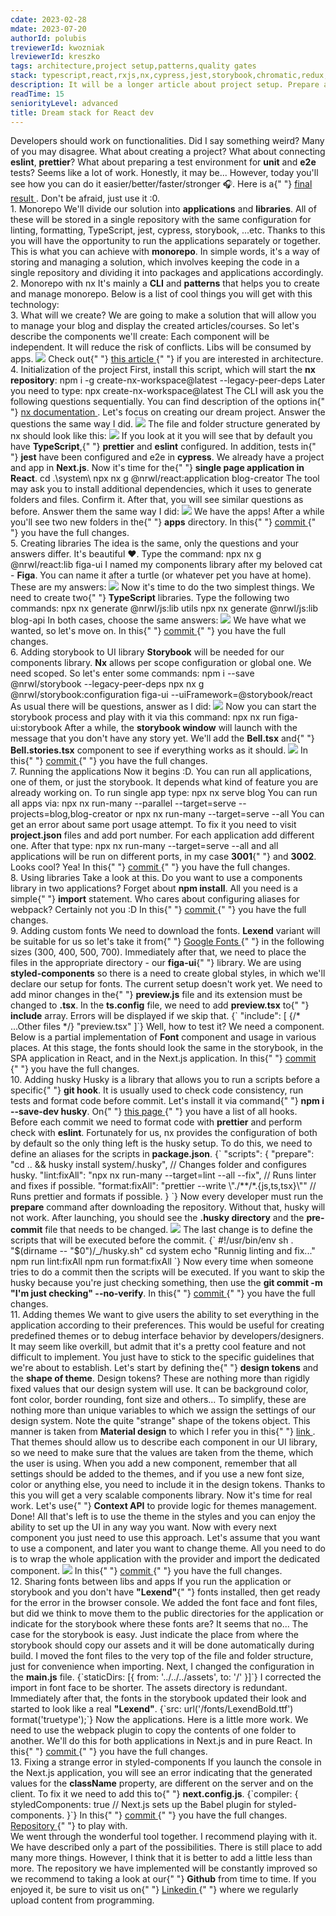 ```yaml
---
cdate: 2023-02-28
mdate: 2023-07-20
authorId: polubis
treviewerId: kwozniak
lreviewerId: kreszko
tags: architecture,project setup,patterns,quality gates
stack: typescript,react,rxjs,nx,cypress,jest,storybook,chromatic,redux,styled-components,next
description: It will be a longer article about project setup. Prepare a huge mug of coffee before you start reading.
readTime: 15
seniorityLevel: advanced
title: Dream stack for React dev
---
```


<Prelude>
  <M>Developers should work on functionalities. Did I say something weird?</M>
  <M>
    Many of you may disagree. What about creating a project? What about
    connecting <B>eslint</B>, <B>prettier</B>? What about preparing a test
    environment for <B>unit</B> and <B>e2e</B> tests? Seems like a lot of work.
    Honestly, it may be...
  </M>
  <M>
    However, today you'll see how you can do it easier/better/faster/stronger
    🎧.
  </M>
  <Hint hasBg>
    Here is a{" "}
    <A outside href="https://github.com/polubis/Dream-stack-for-React-dev/">
      final result
    </A>
    . Don't be afraid, just use it :0.
  </Hint>
</Prelude>

<Section>
  <XL>1. Monorepo</XL>
  <M>
    We'll divide our solution into <B>applications</B> and <B>libraries</B>. All
    of these will be stored in a single repository with the same configuration
    for linting, formatting, TypeScript, jest, cypress, storybook, ...etc.
  </M>
  <M>
    Thanks to this you will have the opportunity to run the applications
    separately or together. This is what you can achieve with <B>monorepo</B>.
    In simple words, it's a way of storing and managing a solution, which
    involves keeping the code in a single repository and dividing it into
    packages and applications accordingly.
  </M>
</Section>

<Section>
  <XL>2. Monorepo with nx</XL>
  <M>
    It's mainly a <B>CLI</B> and <B>patterns</B> that helps you to create and
    manage monorepo. Below is a list of cool things you will get with this
    technology:
  </M>
  <List items="apps and libs generation via CLI,organized structure,option to configure stuff like storybook via one command,dependency preview via graph,same configs for everything,configuration of the TypeScript,option to choose way of styling your components,routing configuration,bundler configuration, unit and e2e tests configuration, and many more..." />
</Section>

<Section>
  <XL>3. What will we create?</XL>
  <M>
    We are going to make a solution that will allow you to manage your blog and
    display the created articles/courses. So let's describe the components we'll
    create:
  </M>
  <List items="application for presenting the blog content and homepage,a blog management application,library for communicating with the API,utilities library,a library with components" />
  <M>
    Each component will be independent. It will reduce the risk of conflicts.
    Libs will be consumed by apps.
  </M>
  <Img
    border
    src="/assets/dream-stack-for-react-dev/graph.png"
    description="Building blocks"
  />
  <Hint hasBg>
    Check out{" "}
    <A
      outside
      href="/articles/architecture/modular-architecture-for-medium-frontend-apps/"
    >
      this article
    </A>{" "}
    if you are interested in architecture.
  </Hint>
</Section>

<Section>
  <XL>4. Initialization of the project</XL>
  <M>
    First, install this script, which will start the <B>nx repository</B>:
  </M>
  <Hint hasBg>npm i -g create-nx-workspace@latest --legacy-peer-deps</Hint>
  <M>Later you need to type: </M>
  <Hint hasBg>npx create-nx-workspace@latest</Hint>
  <M>
    The CLI will ask you the following questions sequentially. You can find
    description of the options in{" "}
    <A outside href="https://nx.dev/getting-started/intro/">
      nx documentation
    </A>
    . Let's focus on creating our dream project.
  </M>
  <M>Answer the questions the same way I did.</M>
  <Img
    border
    src="/assets/dream-stack-for-react-dev/questions.jpg"
    description="Questions and answers"
  />
  <M>The file and folder structure generated by nx should look like this:</M>
  <Img
    border
    src="/assets/dream-stack-for-react-dev/folders-and-files.jpg"
    description="Generated content for blog application"
  />
  <M>
    If you look at it you will see that by default you have <B>TypeScript</B>,{" "}
    <B>prettier</B> and <B>eslint</B> configured. In addition, tests in{" "}
    <B>jest</B> have been configured and e2e in <B>cypress</B>.
  </M>
  <M>
    We already have a project and app in <B>Next.js</B>. Now it's time for the{" "}
    <B>single page application in React</B>.
  </M>
  <Hint hasBg>cd .\system\</Hint>
  <Hint hasBg>npx nx g @nrwl/react:application blog-creator</Hint>
  <M>
    The tool may ask you to install additional dependencies, which it uses to
    generate folders and files. Confirm it. After that, you will see similar
    questions as before. Answer them the same way I did:
  </M>
  <Img
    border
    src="/assets/dream-stack-for-react-dev/react-questions.jpg"
    description="React app done"
  />
  <M>
    We have the apps! After a while you'll see two new folders in the{" "}
    <B>apps</B> directory.
  </M>
  <Hint hasBg>
    In this{" "}
    <A
      outside
      href="https://github.com/polubis/Dream-stack-for-React-dev/commit/25d239e6698c6d862afbff6fa481e784ca1b1a5e/"
    >
      commit
    </A>{" "}
    you have the full changes.
  </Hint>
</Section>

<Section>
  <XL>5. Creating libraries</XL>
  <M>
    The idea is the same, only the questions and your answers differ. It's
    beautiful ❤️. Type the command:
  </M>
  <Hint hasBg>npx nx g @nrwl/react:lib figa-ui</Hint>
  <M>
    I named my components library after my beloved cat - <B>Figa</B>. You can
    name it after a turtle (or whatever pet you have at home). These are my
    answers:
  </M>
  <Img
    border
    src="/assets/dream-stack-for-react-dev/ui-lib-setup.jpg"
    description="You have figa-ui installed :D"
  />
  <M>
    Now it's time to do the two simplest things. We need to create two{" "}
    <B>TypeScript</B> libraries. Type the following two commands:
  </M>
  <Hint hasBg>npx nx generate @nrwl/js:lib utils</Hint>
  <Hint hasBg>npx nx generate @nrwl/js:lib blog-api</Hint>
  <M>In both cases, choose the same answers:</M>
  <Img
    border
    src="/assets/dream-stack-for-react-dev/pure-ts-lib-answers.jpg"
    description="TypeScript libs are cool"
  />
  <M>We have what we wanted, so let's move on.</M>
  <Hint hasBg>
    In this{" "}
    <A
      outside
      href="https://github.com/polubis/Dream-stack-for-React-dev/commit/5021144480bb788155a6cee17699a62ec5b5a74d/"
    >
      commit
    </A>{" "}
    you have the full changes.
  </Hint>
</Section>

<Section>
  <XL>6. Adding storybook to UI library</XL>
  <M>
    <B>Storybook</B> will be needed for our components library. <B>Nx</B> allows
    per scope configuration or global one. We need scoped. So let's enter some
    commands:
  </M>
  <Hint hasBg>npm i --save @nrwl/storybook --legacy-peer-deps</Hint>
  <Hint hasBg>
    npx nx g @nrwl/storybook:configuration figa-ui
    --uiFramework=@storybook/react
  </Hint>
  <M>As usual there will be questions, answer as I did:</M>
  <Img
    border
    src="/assets/dream-stack-for-react-dev/storybook-answers.jpg"
    description="Storybook ready!"
  />
  <M>
    Now you can start the storybook process and play with it via this command:
  </M>
  <Hint hasBg>npx nx run figa-ui:storybook</Hint>
  <M>
    After a while, the <B>storybook window</B> will launch with the message that
    you don't have any story yet. We'll add the <B>Bell.tsx</B> and{" "}
    <B>Bell.stories.tsx</B> component to see if everything works as it should.
  </M>
  <Img
    src="/assets/dream-stack-for-react-dev/storybook-works.jpg"
    description="It works!"
  />
  <Hint hasBg>
    In this{" "}
    <A
      outside
      href="https://github.com/polubis/Dream-stack-for-React-dev/commit/2bcf4873c2592b032015a24f3485c314230b6118/"
    >
      commit
    </A>{" "}
    you have the full changes.
  </Hint>
</Section>

<Section>
  <XL>7. Running the applications</XL>
  <M>
    Now it begins :D. You can run all applications, one of them, or just the
    storybook. It depends what kind of feature you are already working on. To
    run single app type:
  </M>
  <Hint hasBg>npx nx serve blog</Hint>
  <M>You can run all apps via: </M>
  <Hint hasBg>
    npx nx run-many --parallel --target=serve --projects=blog,blog-creator
  </Hint>
  <M>or</M>
  <Hint hasBg>npx nx run-many --target=serve --all</Hint>
  <M>
    You can get an error about same port usage attempt. To fix it you need to
    visit <B>project.json</B> files and add port number. For each application
    add different one. After that type:
  </M>
  <Hint hasBg>npx nx run-many --target=serve --all</Hint>
  <M>
    and all applications will be run on different ports, in my case <B>3001</B>{" "}
    and <B>3002</B>. Looks cool? Yea!
  </M>
  <Hint hasBg>
    In this{" "}
    <A
      outside
      href="https://github.com/polubis/Dream-stack-for-React-dev/commit/3cd43866db3fe6c780dabb322bba7ba9ff5ac856/"
    >
      commit
    </A>{" "}
    you have the full changes.
  </Hint>
</Section>

<Section>
  <XL>8. Using libraries</XL>
  <M>
    Take a look at this. Do you want to use a components library in two
    applications? Forget about <B>npm install</B>. All you need is a simple{" "}
    <B>import</B> statement.
  </M>
  <Snippet
    linesCount={7}
    src="/snippets/dream-stack-for-react-dev/how-to-import.tsx"
    description="The power of monorepo and nx"
  />
  <M>Who cares about configuring aliases for webpack? Certainly not you :D</M>
  <Hint hasBg>
    In this{" "}
    <A
      outside
      href="https://github.com/polubis/Dream-stack-for-React-dev/commit/eb157141da07fc66219ef3bbfa76f5784f7062df/"
    >
      commit
    </A>{" "}
    you have the full changes.
  </Hint>
</Section>

<Section>
  <XL>9. Adding custom fonts</XL>
  <M>
    We need to download the fonts. <B>Lexend</B> variant will be suitable for us
    so let's take it from{" "}
    <A href="https://fonts.google.com/specimen/Lexend?query=Lexend" outside>
      Google Fonts
    </A>{" "}
    in the following sizes (300, 400, 500, 700). Immediately after that, we need
    to place the files in the appropriate directory - our <B>figa-ui</B>{" "}
    library.
  </M>
  <M>
    We are using <B>styled-components</B> so there is a need to create global
    styles, in which we'll declare our setup for fonts.
  </M>
  <Snippet
    linesCount={31}
    src="/snippets/dream-stack-for-react-dev/global-style.ts"
    description="Almost, but not yet"
  />
  <M>
    The current setup doesn't work yet. We need to add minor changes in the{" "}
    <B>preview.js</B> file and its extension must be changed to <B>.tsx</B>.
  </M>
  <Snippet
    linesCount={18}
    src="/snippets/dream-stack-for-react-dev/preview.tsx"
  />
  <M>
    In the <B>ts.config</B> file, we need to add <B>preview.tsx</B> to{" "}
    <B>include</B> array. Errors will be displayed if we skip that.
  </M>
  <Snippet>{`  "include": [
    {/* ...Other files */}
    "preview.tsx"
  ]`}</Snippet>
  <M>
    Well, how to test it? We need a component. Below is a partial implementation
    of <B>Font</B> component and usage in various places.
  </M>
  <Snippet
    linesCount={94}
    description="Partial implementation and usage"
    src="/snippets/dream-stack-for-react-dev/Font.tsx"
  />
  <M>
    At this stage, the fonts should look the same in the storybook, in the SPA
    application in React, and in the Next.js application.
  </M>
  <Hint hasBg>
    In this{" "}
    <A
      outside
      href="https://github.com/polubis/Dream-stack-for-React-dev/commit/9e7c0a7e54913bf4522c0a29c78e5b6d41fc8e8b/"
    >
      commit
    </A>{" "}
    you have the full changes.
  </Hint>
</Section>

<Section>
  <XL>10. Adding husky</XL>
  <M>
    Husky is a library that allows you to run a scripts before a specific{" "}
    <B>git hook</B>. It is usually used to check code consistency, run tests and
    format code before commit. Let's install it via command{" "}
    <B>npm i --save-dev husky</B>.
  </M>
  <Hint hasBg>
    On{" "}
    <A href="https://git-scm.com/docs/githooks" outside>
      this page
    </A>{" "}
    you have a list of all hooks.
  </Hint>
  <M>
    Before each commit we need to format code with <B>prettier</B> and perform
    check with <B>eslint</B>. Fortunately for us, nx provides the configuration
    of both by default so the only thing left is the husky setup. To do this, we
    need to define an aliases for the scripts in <B>package.json</B>.
  </M>
  <Snippet>
    {`
"scripts": {
   "prepare": "cd .. && husky install system/.husky", // Changes folder and configures husky.
   "lint:fixAll": "npx nx run-many --target=lint --all --fix", // Runs linter and fixes if possible.
   "format:fixAll": "prettier --write \"./**/*.{js,ts,tsx}\"" // Runs prettier and formats if possible.
}
`}
  </Snippet>
  <M>
    Now every developer must run the <B>prepare</B> command after downloading
    the repository. Without that, husky will not work. After launching, you
    should see the <B>.husky directory</B> and the <B>pre-commit</B> file that
    needs to be changed.
  </M>
  <Img
    border
    src="/assets/dream-stack-for-react-dev/husky-created.jpg"
    description="Husky ready"
  />
  <M>
    The last change is to define the scripts that will be executed before the
    commit.
  </M>
  <Snippet>
    {`
#!/usr/bin/env sh
. "$(dirname -- "$0")/_/husky.sh"
cd system 
echo "Runnig linting and fix..."
npm run lint:fixAll
npm run format:fixAll
`}
  </Snippet>
  <M>
    Now every time when someone tries to do a commit then the scripts will be
    executed. If you want to skip the husky because you're just checking
    something, then use the <B>git commit -m "I'm just checking" --no-verify</B>.
  </M>
  <Hint hasBg>
    In this{" "}
    <A
      outside
      href="https://github.com/polubis/Dream-stack-for-React-dev/commit/6821d08d99e8642ab74835fee34fc421a4472d0d/"
    >
      commit
    </A>{" "}
    you have the full changes.
  </Hint>
</Section>

<Section>
  <XL>11. Adding themes</XL>
  <M>
    We want to give users the ability to set everything in the application
    according to their preferences. This would be useful for creating predefined
    themes or to debug interface behavior by developers/designers.
  </M>
  <M>
    It may seem like overkill, but admit that it's a pretty cool feature and not
    difficult to implement. You just have to stick to the specific guidelines
    that we're about to establish. Let's start by defining the{" "}
    <B>design tokens</B> and the <B>shape of theme</B>.
  </M>
  <M>
    Design tokens? These are nothing more than rigidly fixed values that our
    design system will use. It can be background color, font color, border
    rounding, font size and others... To simplify, these are nothing more than
    unique variables to which we assign the settings of our design system.
  </M>
  <List items="background.color='#f0f0f0',font.color='#000000',boxes.radius100='4px',font.size100='16px'" />
  <Snippet
    linesCount={25}
    src="/snippets/dream-stack-for-react-dev/design-tokens.ts"
  />
  <Hint hasBg>
    Note the quite "strange" shape of the tokens object. This manner is taken
    from <B>Material design</B> to which I refer you in this{" "}
    <A href="https://m3.material.io/foundations/design-tokens/overview" outside>
      link
    </A>
    .
  </Hint>
  <M>
    That themes should allow us to describe each component in our UI library, so
    we need to make sure that the values are taken from the theme, which the
    user is using.
  </M>
  <Snippet
    linesCount={26}
    src="/snippets/dream-stack-for-react-dev/theme-object.ts"
  />
  <M>
    When you add a new component, remember that all settings should be added to
    the themes, and if you use a new font size, color or anything else, you need
    to include it in the design tokens. Thanks to this you will get a very
    scalable components library. Now it's time for real work. Let's use{" "}
    <B>Context API</B> to provide logic for themes management.
  </M>
  <Snippet
    linesCount={50}
    src="/snippets/dream-stack-for-react-dev/provider.tsx"
    description="We're injecting themes and an API to change them"
  />
  <M>
    Done! All that's left is to use the theme in the styles and you can enjoy
    the ability to set up the UI in any way you want. Now with every next
    component you just need to use this approach.
  </M>
  <Snippet linesCount={5} src="/snippets/dream-stack-for-react-dev/css.ts" />
  <M>
    Let's assume that you want to use a component, and later you want to change
    theme. All you need to do is to wrap the whole application with the provider
    and import the dedicated component.
  </M>
  <Snippet
    linesCount={8}
    src="/snippets/dream-stack-for-react-dev/usage-in-all-places.tsx"
  />
  <Img border src="/assets/dream-stack-for-react-dev/themes.gif" />
  <Hint hasBg>
    In this{" "}
    <A
      outside
      href="https://github.com/polubis/Dream-stack-for-React-dev/commit/ff48962e3899deddabf6fde82de723d3b98afe69"
    >
      commit
    </A>{" "}
    you have the full changes.
  </Hint>
</Section>

<Section>
  <XL>12. Sharing fonts between libs and apps</XL>
  <M>
    If you run the application or storybook and you don't have <B>"Lexend"</B>{" "}
    fonts installed, then get ready for the error in the browser console. We
    added the font face and font files, but did we think to move them to the
    public directories for the application or indicate for the storybook where
    these fonts are? It seems that no...
  </M>
  <M>
    The case for the storybook is easy. Just indicate the place from where the
    storybook should copy our assets and it will be done automatically during
    build. I moved the font files to the very top of the file and folder
    structure, just for convenience when importing. Next, I changed the
    configuration in the <B>main.js</B> file.
  </M>
  <Snippet>{`staticDirs: [{ from: '../../../assets', to: '/' }]`}</Snippet>
  <M>
    I corrected the import in font face to be shorter. The assets directory is
    redundant. Immediately after that, the fonts in the storybook updated their
    look and started to look like a real <B>"Lexend"</B>.
  </M>
  <Snippet>{`src: url('/fonts/LexendBold.ttf') format('truetype');`}</Snippet>
  <M>
    Now the applications. Here is a little more work. We need to use the webpack
    plugin to copy the contents of one folder to another. We'll do this for both
    applications in Next.js and in pure React.
  </M>
  <Snippet
    description="React SPA fonts copied!"
    linesCount={26}
    src="https://raw.githubusercontent.com/polubis/Dream-stack-for-React-dev/0ab6b3c21eecbe7d6446979c3bc1035adfe90c2f/system/apps/blog-creator/webpack.config.js"
  />
  <Snippet
    linesCount={39}
    src="https://raw.githubusercontent.com/polubis/Dream-stack-for-React-dev/0ab6b3c21eecbe7d6446979c3bc1035adfe90c2f/system/apps/blog/next.config.js"
    description="Next.js fonts copied!"
  />
  <Hint hasBg>
    In this{" "}
    <A
      outside
      href="https://github.com/polubis/Dream-stack-for-React-dev/commit/0ab6b3c21eecbe7d6446979c3bc1035adfe90c2f"
    >
      commit
    </A>{" "}
    you have the full changes.
  </Hint>
</Section>

<Section>
  <XL>13. Fixing a strange error in styled-components</XL>
  <M>
    If you launch the console in the Next.js application, you will see an error
    indicating that the generated values for the <B>className</B> property, are
    different on the server and on the client. To fix it we need to add this to{" "}
    <B>next.config.js</B>.
  </M>
  <Snippet>
    {`compiler: {
  styledComponents: true // Next.js sets up the Babel plugin for styled-components.
}`}
  </Snippet>
  <Hint hasBg>
    In this{" "}
    <A
      outside
      href="https://github.com/polubis/Dream-stack-for-React-dev/commit/1d3b87e7d617d729e0d3c6fceed849072fe3c553"
    >
      commit
    </A>{" "}
    you have the full changes.
  </Hint>
</Section>

<Example>
  <M>
    <A href="https://github.com/polubis/Dream-stack-for-React-dev/" outside>
      Repository
    </A>{" "}
    to play with.
  </M>
</Example>

<Summary>
  <M>
    We went through the wonderful tool together. I recommend playing with it. We
    have described only a part of the possibilities.
  </M>
  <M>
    There is still place to add many more things. However, I think that it is
    better to add a little less than more. The repository we have implemented
    will be constantly improved so we recommend to taking a look at our{" "}
    <B>Github</B> from time to time.
  </M>
  <M>
    If you enjoyed it, be sure to visit us on{" "}
    <A href="https://www.linkedin.com/in/adrian-po%C5%82ubi%C5%84ski-281ab2172/" outside>
      Linkedin
    </A>{" "}
    where we regularly upload content from programming.
  </M>
</Summary>
